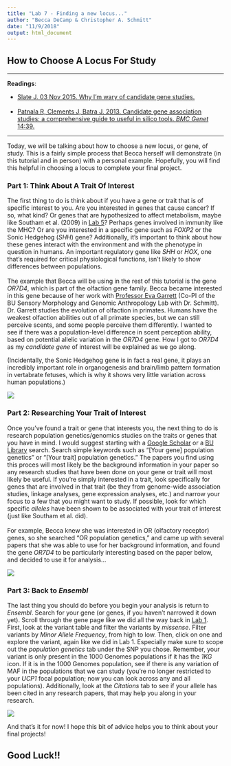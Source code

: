```yaml
---
title: "Lab 7 - Finding a new locus..."
author: "Becca DeCamp & Christopher A. Schmitt"
date: "11/9/2018"
output: html_document
---
```


## How to Choose A Locus For Study

***

**Readings**:<ul> 
<li>[Slate J. 03 Nov 2015. Why I’m wary of candidate gene studies.](http://jon-slate.staff.shef.ac.uk/why-im-wary-of-candidate-gene-studies/)</li><br>
<li>[Patnala R, Clements J, Batra J. 2013. Candidate gene association studies: a comprehensive guide to useful in silico tools. *BMC Genet* 14:39.](https://bmcgenet.biomedcentral.com/articles/10.1186/1471-2156-14-39)</li></ul>

***

Today, we will be talking about how to choose a new locus, or gene, of study. This is a fairly simple process that Becca herself will demonstrate (in this tutorial and in person) with a personal example. Hopefully, you will find this helpful in choosing a locus to complete your final project.

### Part 1: Think About A Trait Of Interest

The first thing to do is think about if you have a gene or trait that is of specific interest to you. Are you interested in genes that cause cancer? If so, what kind? Or genes that are hypothesized to affect metabolism, maybe like Southam et al. (2009) in [Lab 5](https://fuzzyatelin.github.io/AN333_Fall18/Lab5_Homework.html)? Perhaps genes involved in immunity like the MHC? Or are you interested in a specific gene such as *FOXP2* or the Sonic Hedgehog (*SHH*) gene? Additionally, it's important to think about how these genes interact with the environment and with the phenotype in question in humans. An important regulatory gene like *SHH* or *HOX*, one that's required for critical physiological functions, isn't likely to show differences between populations. 
<br>
<br>
The example that Becca will be using in the rest of this tutorial is the gene *OR7D4*, which is part of the olfaction gene family. Becca became interested in this gene because of her work with [Professor Eva Garrett](http://www.ecgarrett.com/) (Co-PI of the BU Sensory Morphology and Genomic Anthropology Lab with Dr. Schmitt). Dr. Garrett studies the evolution of olfaction in primates. Humans have the weakest olfaction abilities out of all primate species, but we can still perceive scents, and some people perceive them differently. I wanted to see if there was a population-level difference in scent perception ability, based on potential allelic variation in the *OR7D4* gene. How I got to *OR7D4* as my *candidate gene* of interest will be explained as we go along. 
<br>

(Incidentally, the Sonic Hedgehog gene is in fact a real gene, it plays an incredibly important role in organogenesis and brain/limb pattern formation in vertabrate fetuses, which is why it shows very little variation across human populations.)
<br>

![](shh.jpg)
<br>

### Part 2: Researching Your Trait of Interest

Once you've found a trait or gene that interests you, the next thing to do is research population genetics/genomics studies on the traits or genes that you have in mind. I would suggest starting with a [Google Scholar](https://scholar.google.com/) or a [BU Library](https://www.bu.edu/library/) search. Search simple keywords such as "[Your gene] population genetics" or "[Your trait] population genetics." The papers you find using this proces will most likely be the background information in your paper so any research studies that have been done on your gene or trait will most likely be useful. If you're simply interested in a trait, look specifically for genes that are involved in that trait (be they from genome-wide association studies, linkage analyses, gene expression analyses, etc.) and narrow your focus to a few that you might want to study. If possible, look for which specific *alleles* have been shown to be associated with your trait of interest (just like Southam et al. did). 
<br>
<br>
For example, Becca knew she was interested in OR (olfactory receptor) genes, so she searched "OR population genetics," and came up with several papers that she was able to use for her background information, and found the gene *OR7D4* to be particularly interesting based on the paper below, and decided to use it for analysis... 
<br>

![](OR.png)
<br>

### Part 3: Back to *Ensembl*

The last thing you should do before you begin your analysis is return to *Ensembl*. Search for your gene (or genes, if you haven't narrowed it down yet). Scroll through the gene page like we did all the way back in [Lab 1](https://fuzzyatelin.github.io/AN333_Fall18/Lab_1_-_1KG_and_Ensembl_Tutorial.html). First, look at the variant table and filter the variants by *missense*. Filter variants by *Minor Allele Frequency*, from high to low. Then, click on one and explore the variant, again like we did in Lab 1. Especially make sure to scope out the *population genetics* tab under the SNP you chose. Remember, your variant is only present in the 1000 Genomes populations if it has the *1KG* icon. If it is in the 1000 Genomes population, see if there is any variation of MAF in the populations that we can study (you're no longer restricted to your *UCP1* focal population; now you can look across any and all populations). Additionally, look at the *Citations* tab to see if your allele has been cited in any research papers, that may help you along in your research.
<br>

![](OR7.png)
<br>

And that's it for now! I hope this bit of advice helps you to think about your final projects!

## Good Luck!!

